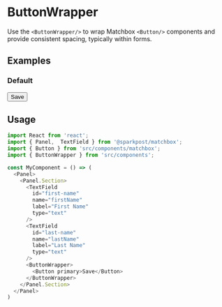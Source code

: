 
<Meta title="Buttons|ButtonWrapper" component={ButtonWrapper}/>

# ButtonWrapper

Use the `<ButtonWrapper/>` to wrap Matchbox `<Button/>` components and provide consistent spacing, typically within forms.

## Examples

### Default

<Preview>
  <Panel>
    <Panel.Section>
      <TextField
        id="first-name"
        name="firstName"
        label="First Name"
        type="text"
      />
      <TextField
        id="last-name"
        name="lastName"
        label="Last Name"
        type="text"
      />
      <ButtonWrapper>
        <Button primary>Save</Button>
      </ButtonWrapper>
    </Panel.Section>
  </Panel>
</Preview>

## Usage

```js
import React from 'react';
import { Panel,  TextField } from '@sparkpost/matchbox';
import { Button } from 'src/components/matchbox';
import { ButtonWrapper } from 'src/components';

const MyComponent = () => (
  <Panel>
    <Panel.Section>
      <TextField
        id="first-name"
        name="firstName"
        label="First Name"
        type="text"
      />
      <TextField
        id="last-name"
        name="lastName"
        label="Last Name"
        type="text"
      />
      <ButtonWrapper>
        <Button primary>Save</Button>
      </ButtonWrapper>
    </Panel.Section>
  </Panel>
)
```
